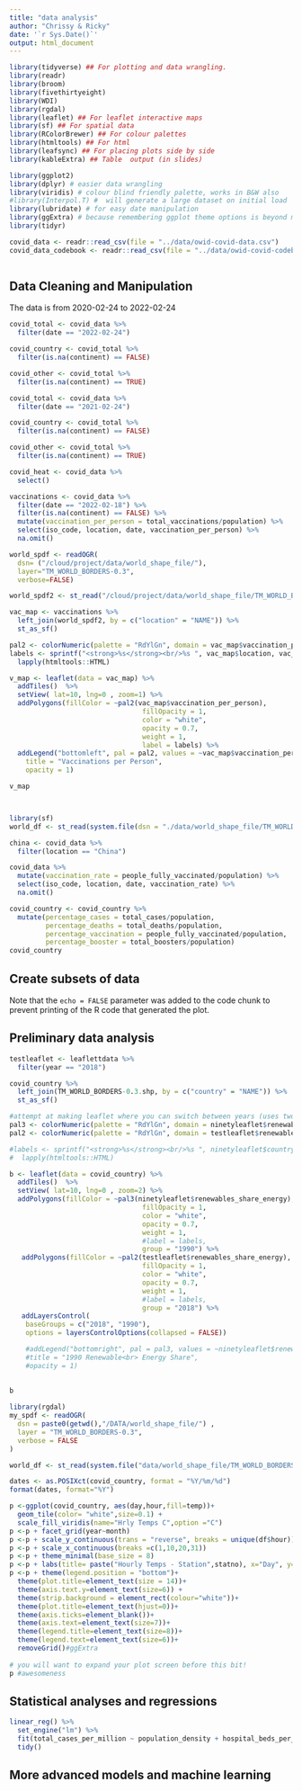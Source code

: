 ```yaml
---
title: "data analysis"
author: "Chrissy & Ricky"
date: '`r Sys.Date()`'
output: html_document
---
```


```r
library(tidyverse) ## For plotting and data wrangling.
library(readr)
library(broom)
library(fivethirtyeight)
library(WDI)
library(rgdal)
library(leaflet) ## For leaflet interactive maps
library(sf) ## For spatial data
library(RColorBrewer) ## For colour palettes
library(htmltools) ## For html
library(leafsync) ## For placing plots side by side
library(kableExtra) ## Table  output (in slides)
```

```r
library(ggplot2)
library(dplyr) # easier data wrangling 
library(viridis) # colour blind friendly palette, works in B&W also
#library(Interpol.T) #  will generate a large dataset on initial load
library(lubridate) # for easy date manipulation
library(ggExtra) # because remembering ggplot theme options is beyond me
library(tidyr) 
```


```r
covid_data <- readr::read_csv(file = "../data/owid-covid-data.csv")
covid_data_codebook <- readr::read_csv(file = "../data/owid-covid-codebook.csv")
```

```r

```


## Data Cleaning and Manipulation

The data is from 2020-02-24 to 2022-02-24
```r
covid_total <- covid_data %>%
  filter(date == "2022-02-24")

covid_country <- covid_total %>%
  filter(is.na(continent) == FALSE)

covid_other <- covid_total %>%
  filter(is.na(continent) == TRUE)
```

```r
covid_total <- covid_data %>%
  filter(date == "2021-02-24")

covid_country <- covid_total %>%
  filter(is.na(continent) == FALSE)

covid_other <- covid_total %>%
  filter(is.na(continent) == TRUE)
```

```r
covid_heat <- covid_data %>%
  select()
```

```r
vaccinations <- covid_data %>%
  filter(date == "2022-02-18") %>%
  filter(is.na(continent) == FALSE) %>%
  mutate(vaccination_per_person = total_vaccinations/population) %>%
  select(iso_code, location, date, vaccination_per_person) %>%
  na.omit()

world_spdf <- readOGR( 
  dsn= ("/cloud/project/data/world_shape_file/"), 
  layer="TM_WORLD_BORDERS-0.3",
  verbose=FALSE)

world_spdf2 <- st_read("/cloud/project/data/world_shape_file/TM_WORLD_BORDERS-0.3.shp")

vac_map <- vaccinations %>% 
  left_join(world_spdf2, by = c("location" = "NAME")) %>%
  st_as_sf()

pal2 <- colorNumeric(palette = "RdYlGn", domain = vac_map$vaccination_per_person)
labels <- sprintf("<strong>%s</strong><br/>%s ", vac_map$location, vac_map$vaccination_per_person) %>%
  lapply(htmltools::HTML)

v_map <- leaflet(data = vac_map) %>% 
  addTiles()  %>% 
  setView( lat=10, lng=0 , zoom=1) %>%
  addPolygons(fillColor = ~pal2(vac_map$vaccination_per_person),
                                 fillOpacity = 1, 
                                 color = "white",
                                 opacity = 0.7,
                                 weight = 1,
                                 label = labels) %>%
  addLegend("bottomleft", pal = pal2, values = ~vac_map$vaccination_per_person,
    title = "Vaccinations per Person",
    opacity = 1)

v_map
```



```r

```

```r

```


```r
library(sf)
world_df <- st_read(system.file(dsn = "./data/world_shape_file/TM_WORLD_BORDERS-0.3.shp", package="sf"))
```




```r
china <- covid_data %>%
  filter(location == "China")
```


```r
covid_data %>%
  mutate(vaccination_rate = people_fully_vaccinated/population) %>%
  select(iso_code, location, date, vaccination_rate) %>%
  na.omit()
```


```r
covid_country <- covid_country %>%
  mutate(percentage_cases = total_cases/population,
         percentage_deaths = total_deaths/population,
         percentage_vaccination = people_fully_vaccinated/population,
         percentage_booster = total_boosters/population)
covid_country     
```

## Create subsets of data

Note that the `echo = FALSE` parameter was added to the code chunk to prevent printing of the R code that generated the plot.

## Preliminary data analysis

```r
testleaflet <- leaflettdata %>%
  filter(year == "2018")
```

```r
covid_country %>% 
  left_join(TM_WORLD_BORDERS-0.3.shp, by = c("country" = "NAME")) %>%
  st_as_sf()
```

```r
#attempt at making leaflet where you can switch between years (uses two data frames)
pal3 <- colorNumeric(palette = "RdYlGn", domain = ninetyleaflet$renewables_share_energy)
pal2 <- colorNumeric(palette = "RdYlGn", domain = testleaflet$renewables_share_energy)

#labels <- sprintf("<strong>%s</strong><br/>%s ", ninetyleaflet$country, #ninetyleaflet$renewables_share_energy) %>%
#  lapply(htmltools::HTML)

b <- leaflet(data = covid_country) %>% 
  addTiles()  %>% 
  setView( lat=10, lng=0 , zoom=2) %>%
  addPolygons(fillColor = ~pal3(ninetyleaflet$renewables_share_energy),
                                 fillOpacity = 1, 
                                 color = "white",
                                 opacity = 0.7,
                                 weight = 1,
                                 #label = labels,
                                 group = "1990") %>%
   addPolygons(fillColor = ~pal2(testleaflet$renewables_share_energy),
                                 fillOpacity = 1, 
                                 color = "white",
                                 opacity = 0.7,
                                 weight = 1,
                                 #label = labels,
                                 group = "2018") %>%
   addLayersControl(
    baseGroups = c("2018", "1990"),
    options = layersControlOptions(collapsed = FALSE))

    #addLegend("bottomright", pal = pal3, values = ~ninetyleaflet$renewables_share_energy,
    #title = "1990 Renewable<br> Energy Share",
    #opacity = 1)
  
  
b
```


```r
library(rgdal)
my_spdf <- readOGR( 
  dsn = paste0(getwd(),"/DATA/world_shape_file/") , 
  layer = "TM_WORLD_BORDERS-0.3",
  verbose = FALSE
)
```

```r
world_df <- st_read(system.file("data/world_shape_file/TM_WORLD_BORDERS-0.3.shp", package="sf"))
```

```r
dates <- as.POSIXct(covid_country, format = "%Y/%m/%d")
format(dates, format="%Y")
```


```r
p <-ggplot(covid_country, aes(day,hour,fill=temp))+
  geom_tile(color= "white",size=0.1) + 
  scale_fill_viridis(name="Hrly Temps C",option ="C")
p <-p + facet_grid(year~month)
p <-p + scale_y_continuous(trans = "reverse", breaks = unique(df$hour))
p <-p + scale_x_continuous(breaks =c(1,10,20,31))
p <-p + theme_minimal(base_size = 8)
p <-p + labs(title= paste("Hourly Temps - Station",statno), x="Day", y="Hour Commencing")
p <-p + theme(legend.position = "bottom")+
  theme(plot.title=element_text(size = 14))+
  theme(axis.text.y=element_text(size=6)) +
  theme(strip.background = element_rect(colour="white"))+
  theme(plot.title=element_text(hjust=0))+
  theme(axis.ticks=element_blank())+
  theme(axis.text=element_text(size=7))+
  theme(legend.title=element_text(size=8))+
  theme(legend.text=element_text(size=6))+
  removeGrid()#ggExtra
 
# you will want to expand your plot screen before this bit!
p #awesomeness
```

## Statistical analyses and regressions

```r
linear_reg() %>%
  set_engine("lm") %>%
  fit(total_cases_per_million ~ population_density + hospital_beds_per_thousand, data = covid_country) %>%
  tidy()
```

## More advanced models and machine learning

```r

```




